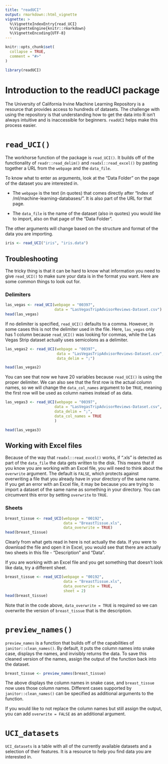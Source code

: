 ```yaml
---
title: "readUCI"
output: rmarkdown::html_vignette
vignette: >
  %\VignetteIndexEntry{read_UCI}
  %\VignetteEngine{knitr::rmarkdown}
  %\VignetteEncoding{UTF-8}
---
```


```r
knitr::opts_chunk$set(
  collapse = TRUE,
  comment = "#>"
)
```

```r
library(readUCI)
```

# Introduction to the readUCI package

The University of California Irvine Machine Learning Repository is a resource that provides access to hundreds of datasets. The challenge with using the repository is that understanding how to get the data into R isn't always intuitive and is inaccessible for beginners. `readUCI` helps make this process easier. 

# `read_UCI()`

The workhorse function of the package is `read_UCI()`. It builds off of the functionality of `readr::read_delim()` and `readxl::read_excel()` by pasting together a URL from the `webpage` and the `data_file`. 

To know what to enter as arguments, look at the "Data Folder" on the page of the dataset you are interested in. 

* The `webpage` is the text (in quotes) that comes directly after "Index of /ml/machine-learning-databases/". It is also part of the URL for that page. 

* The `data_file` is the name of the dataset (also in quotes) you would like to import, also on that page of the "Data Folder". 

The other arguments will change based on the structure and format of the data you are importing.

```r
iris <- read_UCI("iris", "iris.data")
```

## Troubleshooting 

The tricky thing is that it can be hard to know what information you need to give `read_UCI()` to make sure your data is in the format you want. Here are some common things to look out for. 

### Delimiters 

```r
las_vegas <- read_UCI(webpage = "00397",
                      data = "LasVegasTripAdvisorReviews-Dataset.csv")
head(las_vegas)
```

If no delimiter is specified, `read_UCI()` defaults to a comma. However, in some cases this is not the delimiter used in the file. Here, `las_vegas` only has 1 column because `read_UCI()` was looking for commas, while the Las Vegas Strip dataset actually uses semicolons as a delimiter. 

```r
las_vegas2 <- read_UCI(webpage = "00397",
                       data = "LasVegasTripAdvisorReviews-Dataset.csv",
                       data_delim = ";")

head(las_vegas2)
```

You can see that now we have 20 variables because `read_UCI()` is using the proper delimiter. We can also see that the first row is the actual column names, so we will change the `data_col_names` argument to be `TRUE`, meaning the first row will be used as column names instead of as data.

```r
las_vegas3 <- read_UCI(webpage = "00397",
                      data = "LasVegasTripAdvisorReviews-Dataset.csv",
                      data_delim = ";",
                      data_col_names = TRUE
                      )

head(las_vegas3)
```

## Working with Excel files

Because of the way that `readxl::read_excel()` works, if ".xls" is detected as part of the `data_file` the data gets written to the disk. This means that if you know you are working with an Excel file, you will need to think about the `overwrite` argument. The default is `FALSE`, which protects against overwriting a file that you already have in your directory of the same name. If you get an error with an Excel file, it may be because you are trying to import a dataset of the same name as something in your directory. You can circumvent this error by setting `overwrite` to `TRUE`. 

### Sheets 

```r
breast_tissue <- read_UCI(webpage = "00192",
                          data = "BreastTissue.xls",
                          data_overwrite = TRUE) 
head(breast_tissue)
```

Clearly from what gets read in here is not actually the data. If you were to download the file and open it in Excel, you would see that there are actually two sheets in this file - "Description" and "Data". 

If you are working with an Excel file and you get something that doesn't look like data, try a different sheet. 

```r
breast_tissue <- read_UCI(webpage = "00192",
                          data = "BreastTissue.xls",
                          data_overwrite = TRUE,
                          sheet = 2) 
head(breast_tissue)
```

Note that in the code above, `data_overwrite = TRUE` is required so we can overwrite the version of `breast_tissue` that is the description. 

# `preview_names()`

`preview_names` is a function that builds off of the capabilities of `janitor::clean_names()`. By default, it puts the column names into snake case, displays the names, and invisibly returns the data. To save this cleaned version of the names, assign the output of the function back into the dataset.

```r
breast_tissue <- preview_names(breast_tissue)
```

The above displays the column names in snake case, and `breast_tissue` now uses those column names. Different cases supported by `janitor::clean_names()` can be specified as additional arguments to the function.

If you would like to not replace the column names but still assign the output, you can add `overwrite = FALSE` as an additional argument.

# `UCI_datasets`

`UCI_datasets` is a table with all of the currently available datasets and a selection of their features. It is a resource to help you find data you are interested in. 